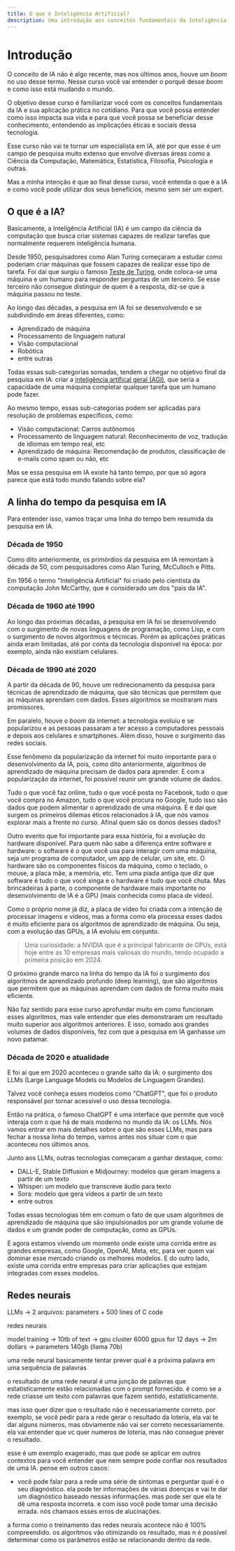 ```yaml
---
title: O que é Inteligência Artificial?
description: Uma introdução aos conceitos fundamentais da Inteligência Artificial e sua evolução histórica
---
```


# Introdução

O conceito de IA não é algo recente, mas nos últimos anos, houve um _boom_ no uso desse termo. Nesse curso você vai entender o porquê desse _boom_ e como isso está mudando o mundo.

O objetivo desse curso é familiarizar você com os conceitos fundamentais da IA e sua aplicação prática no cotidiano. Para que você possa entender como isso impacta sua vida e para que você possa se beneficiar desse conhecimento, entendendo as implicações éticas e sociais dessa tecnologia.

Esse curso não vai te tornar um especialista em IA, até por que esse é um campo de pesquisa muito extenso que envolve diversas áreas como a Ciência da Computação, Matemática, Estatística, Filosofia, Psicologia e outras.

Mas a minha intenção é que ao final desse curso, você entenda o que é a IA e como você pode utilizar dos seus benefícios, mesmo sem ser um expert.

## O que é a IA?

Basicamente, a Inteligência Artificial (IA) é um campo da ciência da computação que busca criar sistemas capazes de realizar tarefas que normalmente requerem inteligência humana.

Desde 1950, pesquisadores como Alan Turing começaram a estudar como poderiam criar máquinas que fossem capazes de realizar esse tipo de tarefa. Foi daí que surgiu o famoso [Teste de Turing](https://pt.wikipedia.org/wiki/Teste_de_Turing), onde coloca-se uma máquina e um humano para responder perguntas de um terceiro. Se esse terceiro não consegue distinguir de quem é a resposta, diz-se que a máquina passou no teste.

Ao longo das décadas, a pesquisa em IA foi se desenvolvendo e se subdividindo em áreas diferentes, como:
- Aprendizado de máquina
- Processamento de linguagem natural
- Visão computacional
- Robótica
- entre outras

Todas essas sub-categorias somadas, tendem a chegar no objetivo final da pesquisa em IA: criar a [inteligência artifical geral (AGI)](https://pt.wikipedia.org/wiki/Inteligência_artificial_geral), que seria a capacidade de uma máquina completar qualquer tarefa que um humano pode fazer.

Ao mesmo tempo, essas sub-categorias podem ser aplicadas para resolução de problemas específicos, como:
- Visão computacional: Carros autônomos
- Processamento de linguagem natural: Reconhecimento de voz, tradução de idiomas em tempo real, etc
- Aprendizado de máquina: Recomendação de produtos, classificação de e-mails como spam ou não, etc

Mas se essa pesquisa em IA existe há tanto tempo, por que só agora parece que está todo mundo falando sobre ela?

## A linha do tempo da pesquisa em IA

Para entender isso, vamos traçar uma linha do tempo bem resumida da pesquisa em IA.

### Década de 1950
Como dito anteriormente, os primórdios da pesquisa em IA remontam à década de 50, com pesquisadores como Alan Turing, McCulloch e Pitts.

Em 1956 o termo "Inteligência Artificial" foi criado pelo cientista da computação John McCarthy, que é considerado um dos "pais da IA".

### Década de 1960 até 1990

Ao longo das próximas décadas, a pesquisa em IA foi se desenvolvendo com o surgimento de novas linguagens de programação, como Lisp, e com o surgimento de novos algoritmos e técnicas. Porém as aplicações práticas ainda eram limitadas, até por conta da tecnologia disponível na época: por exemplo, ainda não existiam celulares.

### Década de 1990 até 2020

A partir da década de 90, houve um redirecionamento da pesquisa para técnicas de aprendizado de máquina, que são técnicas que permitem que as máquinas aprendam com dados. Esses algoritmos se mostraram mais promissores.

Em paralelo, houve o _boom_ da internet: a tecnologia evoluiu e se popularizou e as pessoas passaram a ter acesso a computadores pessoais e depois aos celulares e smartphones. Além disso, houve o surgimento das redes sociais.

Esse fenômeno da popularização da internet foi muito importante para o desenvolvimento da IA, pois, como dito anteriormente, algoritmos de aprendizado de máquina precisam de dados para aprender. E com a popularização da internet, foi possível reunir um grande volume de dados.

Tudo o que você faz online, tudo o que você posta no Facebook, tudo o que você compra no Amazon, tudo o que você procura no Google, tudo isso são dados que podem alimentar o aprendizado de uma máquina. E é daí que surgem os primeiros dilemas éticos relacionados à IA, que nós vamos explorar mais a frente no curso. Afinal quem são os donos desses dados?

Outro evento que foi importante para essa história, foi a evolução do hardware disponível. Para quem não sabe a diferença entre software e hardware: o software é o que você usa para interagir com uma máquina, seja um programa de computador, um app de celular, um site, etc. O hardware são os componentes físicos da máquina, como o teclado, o mouse, a placa mãe, a memória, etc. Tem uma piada antiga que diz que software é tudo o que você xinga e o hardware é tudo que você chuta. Mas brincadeiras à parte, o componente de hardware mais importante no desenvolvimento de IA é a GPU (mais conhecida como placa de vídeo).

Como o próprio nome já diz, a placa de vídeo foi criada com a intenção de processar imagens e vídeos, mas a forma como ela processa esses dados é muito eficiente para os algoritmos de aprendizado de máquina. Ou seja, com a evolução das GPUs, a IA evoluiu em conjunto.

> Uma curiosidade: a NVIDIA que é a principal fabricante de GPUs, está hoje entre as 10 empresas mais valiosas do mundo, tendo ocupado a primeira posição em 2024.

O próximo grande marco na linha do tempo da IA foi o surgimento dos algoritmos de aprendizado profundo (deep learning), que são algoritmos que permitem que as máquinas aprendam com dados de forma muito mais eficiente.

Não faz sentido para esse curso aprofundar muito em como funcionam esses algoritmos, mas vale entender que eles demonstraram um resultado muito superior aos algoritmos anteriores. E isso, somado aos grandes volumes de dados disponíveis, fez com que a pesquisa em IA ganhasse um novo patamar.

### Década de 2020 e atualidade

E foi aí que em 2020 aconteceu o grande salto da IA: o surgimento dos LLMs (Large Language Models ou Modelos de Linguagem Grandes).

Talvez você conheça esses modelos como "ChatGPT", que foi o produto responsável por tornar acessível o uso dessa tecnologia.

Então na prática, o famoso ChatGPT é uma interface que permite que você interaja com o que há de mais moderno no mundo da IA: os LLMs. Nós vamos entrar em mais detalhes sobre o que são esses LLMs, mas para fechar a nossa linha do tempo, vamos antes nos situar com o que aconteceu nos últimos anos.

Junto aos LLMs, outras tecnologias começaram a ganhar destaque, como:
- DALL-E, Stable Diffusion e Midjourney: modelos que geram imagens a partir de um texto
- Whisper: um modelo que transcreve áudio para texto
- Sora: modelo que gera vídeos a partir de um texto
- entre outros

Todas essas tecnologias têm em comum o fato de que usam algoritmos de aprendizado de máquina que são impulsionados por um grande volume de dados e um grande poder de computação, como as GPUs.

E agora estamos vivendo um momento onde existe uma corrida entre as grandes empresas, como Google, OpenAI, Meta, etc, para ver quem vai dominar esse mercado criando os melhores modelos. E do outro lado, existe uma corrida entre empresas para criar aplicações que estejam integradas com esses modelos.


## Redes neurais



LLMs -> 2 arquivos: parameters + 500 lines of C code

redes neurais

model training -> 10tb of text -> gpu cluster 6000 gpus for 12 days -> 2m dollars -> parameters 140gb (llama 70b)

uma rede neural basicamente tentar prever qual é a próxima palavra em uma sequência de palavras

o resultado de uma rede neural é uma junção de palavras que estatisticamente estão relacionadas com o prompt fornecido. é como se a rede criasse um texto com palavras que fazem sentido, estatisticamente.

mas isso quer dizer que o resultado não é necessariamente correto. por exemplo, se você pedir para a rede gerar o resultado da loteria, ela vai te dar alguns números, mas obviamente não vai ser correto necessariamente. ela vai entender que vc quer numeros de loteria, mas não consegue prever o resultado.

esse é um exemplo exagerado, mas que pode se aplicar em outros contextos para você entender que nem sempre pode confiar nos resultados de uma IA. pense em outros casos: 

- você pode falar para a rede uma série de sintomas e perguntar qual é o seu diagnóstico. ela pode ter informações de várias doenças e vai te dar um diagnóstico baseado nessas informações. mas pode ser que ela te dê uma resposta incorreta. e com isso você pode tomar uma decisão errada. nós chamaos esses erros de alucinações.

a forma como o treinamento das redes neurais acontece não é 100% compreendido. os algoritmos vão otimizando os resultado, mas n é possível determinar como os parâmetros estão se relacionando dentro da rede.
